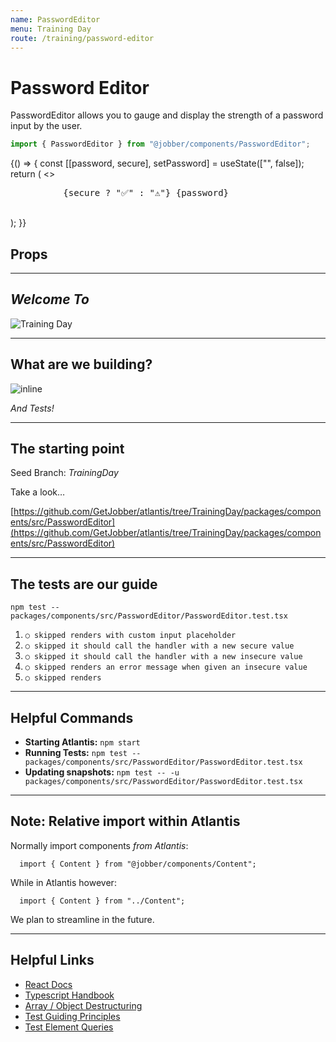 ```yaml
---
name: PasswordEditor
menu: Training Day
route: /training/password-editor
---
```



# Password Editor

<ComponentStatus stage="pre" responsive="no" accessible="no" />

PasswordEditor allows you to gauge and display the strength of a password input
by the user.

```ts
import { PasswordEditor } from "@jobber/components/PasswordEditor";
```

<Playground>
  {() => {
    const [[password, secure], setPassword] = useState(["", false]);
    return (
      <>
        <PasswordEditor value={password} onChange={setPassword} />
        <pre>
          {secure ? "✅" : "⚠️"} {password}
        </pre>
      </>
    );
  }}
</Playground>

## Props

<Props of={PasswordEditor} />

---

## _Welcome To_

![Training Day](http://cdn.spoilertv.com/images/headers/training-day.jpg)

---

## What are we building?

![inline](password-editor.png)

_And Tests!_

---

## The starting point

Seed Branch: _TrainingDay_

Take a look…

[https://github.com/GetJobber/atlantis/tree/TrainingDay/packages/components/src/PasswordEditor](https://github.com/GetJobber/atlantis/tree/TrainingDay/packages/components/src/PasswordEditor)

---

## The tests are our guide

```
npm test -- packages/components/src/PasswordEditor/PasswordEditor.test.tsx
```

1. `○ skipped renders with custom input placeholder`
1. `○ skipped it should call the handler with a new secure value`
1. `○ skipped it should call the handler with a new insecure value`
1. `○ skipped renders an error message when given an insecure value`
1. `○ skipped renders`

---

## Helpful Commands

- **Starting Atlantis:** `npm start`
- **Running Tests:**
  `npm test -- packages/components/src/PasswordEditor/PasswordEditor.test.tsx`
- **Updating snapshots:**
  `npm test -- -u packages/components/src/PasswordEditor/PasswordEditor.test.tsx`

---

## Note: Relative import within Atlantis

Normally import components _from Atlantis_:

```
  import { Content } from "@jobber/components/Content";
```

While in Atlantis however:

```
  import { Content } from "../Content";
```

We plan to streamline in the future.

---

## Helpful Links

- [React Docs](https://reactjs.org/docs/introducing-jsx.html)
- [Typescript Handbook](https://www.typescriptlang.org/docs/handbook/basic-types.html)
- [Array / Object Destructuring](https://developer.mozilla.org/en-US/docs/Web/JavaScript/Reference/Operators/Destructuring_assignment)
- [Test Guiding Principles](https://testing-library.com/docs/guiding-principles)
- [Test Element Queries](https://testing-library.com/docs/dom-testing-library/api-queries#queryby)

<!--
  It is not necessary to provide an example of each prop. Use usage examples to
  highlight key features of a component or particular considerations.

  See `Button.mdx` for a good example of this.
-->
